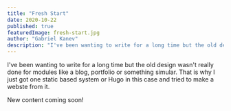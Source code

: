 ---
title: "Fresh Start"
date: 2020-10-22
published: true
featuredImage: fresh-start.jpg
author: "Gabriel Kanev"
description: "I've been wanting to write for a long time but the old design wasn't really done for modules like a blog."
---

I've been wanting to write for a long time but the old design wasn't really done for modules like a blog, portfolio or something simular. That is why I just got one static based system or Hugo in this case and tried to make a webste from it.

Nеw content coming soon!

